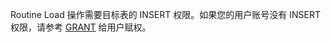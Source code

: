
Routine Load 操作需要目标表的 INSERT 权限。如果您的用户账号没有 INSERT 权限，请参考 [GRANT](/sql-reference/sql-statements/account-management/GRANT.md) 给用户赋权。
